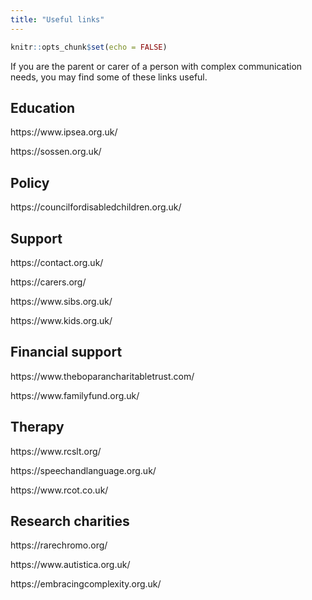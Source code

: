 ```yaml
---
title: "Useful links"
---
```


```r
knitr::opts_chunk$set(echo = FALSE)
```

If you are the parent or carer of a person with complex communication needs, you may find some of these links useful.

## Education

https://www.ipsea.org.uk/

https://sossen.org.uk/

## Policy

https://councilfordisabledchildren.org.uk/

## Support

https://contact.org.uk/

https://carers.org/

https://www.sibs.org.uk/

https://www.kids.org.uk/

## Financial support

https://www.theboparancharitabletrust.com/

https://www.familyfund.org.uk/

## Therapy

https://www.rcslt.org/

https://speechandlanguage.org.uk/

https://www.rcot.co.uk/

## Research charities

https://rarechromo.org/

https://www.autistica.org.uk/

https://embracingcomplexity.org.uk/


